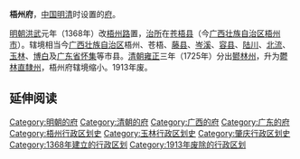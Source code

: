 '''梧州府'''，[[中国|中国]][[明朝|明]][[清朝|清]]时设置的[[府_(行政区划)|府]]。

[[明朝|明朝]][[洪武|洪武]]元年（1368年）改[[梧州路|梧州路]]置，[[治所|治所]]在[[苍梧县|苍梧县]]（今[[广西壮族自治区|广西壮族自治区]][[梧州市|梧州市]]）。辖境相当今[[广西壮族自治区|广西壮族自治区]]梧州、苍梧、[[藤县|藤县]]、[[岑溪市|岑溪]]、[[容县|容县]]、[[陆川县|陆川]]、[[北流市|北流]]、[[玉林市|玉林]]、[[博白县|博白]]及[[广东省|广东省]][[怀集县|怀集]]等市县。[[清朝|清朝]][[雍正|雍正]]三年（1725年）分出[[鬰林州|鬰林州]]，升为[[鬱林直隸州|鬱林直隸州]]，梧州府辖境缩小。1913年废。

== 延伸阅读 ==
{{Wikisource further reading}}

{{明朝行政区划|nocat}}
{{清朝廣西省行政區劃|nocat}}
{{广西行政区划小作品}}
{{DEFAULTSORT:W}}
[[Category:明朝的府|Category:明朝的府]]
[[Category:清朝的府|Category:清朝的府]]
[[Category:广西的府|Category:广西的府]]
[[Category:广东的府|Category:广东的府]]
[[Category:梧州行政区划史|Category:梧州行政区划史]]
[[Category:玉林行政区划史|Category:玉林行政区划史]]
[[Category:肇庆行政区划史|Category:肇庆行政区划史]]
[[Category:1368年建立的行政区划|Category:1368年建立的行政区划]]
[[Category:1913年废除的行政区划|Category:1913年废除的行政区划]]